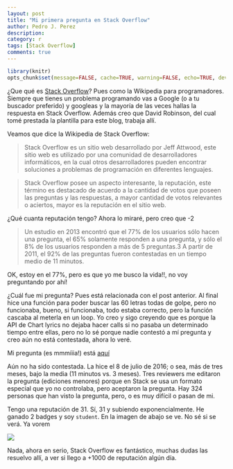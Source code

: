 ```yaml
---
layout: post
title: "Mi primera pregunta en Stack Overflow"
author: Pedro J. Perez
description: 
category: r
tags: [Stack Overflow]
comments: true
---
```


```r
library(knitr)
opts_chunk$set(message=FALSE, cache=TRUE, warning=FALSE, echo=TRUE, dev="jpeg" )
```

¿Que qué es [Stack Overflow](http://stackoverflow.com/)? Pues como la Wikipedia para programadores. Siempre que tienes un problema programando vas a Google (o a tu buscador preferido) y googleas y la mayoría de las veces hallas la respuesta en Stack Overflow. Además creo que David Robinson, del cual tomé prestada la plantilla para este blog, trabaja allí.   

Veamos que dice la Wikipedia de Stack Overflow:


> Stack Overflow es un sitio web desarrollado por Jeff Attwood, este sitio web es utilizado por una comunidad de desarrolladores informáticos, en la cual otros desarrolladores pueden encontrar soluciones a problemas de programación en diferentes lenguajes. 


> Stack Overflow posee un aspecto interesante, la reputación, este término es destacado de acuerdo a la cantidad de votos que poseen las preguntas y las respuestas, a mayor cantidad de votos relevantes o aciertos, mayor es la reputación en el sitio web.

¿Qué cuanta reputación tengo? Ahora lo miraré, pero creo que -2

> Un estudio en 2013 encontró que el 77% de los usuarios sólo hacen una pregunta, el 65% solamente responden a una pregunta, y sólo el 8% de los usuarios responden a más de 5 preguntas.3 A partir de 2011, el 92% de las preguntas fueron contestadas en un tiempo medio de 11 minutos.

OK, estoy en el 77%, pero es que yo me busco la vida!!, no voy preguntando por ahí!



¿Cuál fue mi pregunta? Pues está relacionada con el post anterior. Al final hice una función para poder buscar las 60 letras todas de golpe, pero no funcionaba, bueno, si funcionaba, todo estaba correcto, pero la función cascaba al meterla en un loop. Yo creo y sigo creyendo que es porque la API de Chart lyrics no dejaba hacer calls si no pasaba un determinado tiempo entre ellas, pero no lo sé porque nadie contestó a mí pregunta y creo aún no está contestada, ahora lo veré.   

Mi pregunta (es mmmíiia!)  está [aquí](http://stackoverflow.com/questions/38276457/error-in-curlcurl-fetch-memoryurl-handle-handle-failure-when-receiving)

Aún no ha sido contestada. La hice el 8 de julio de 2016; o sea, más de tres meses, bajo la media (11 minutos vs. 3 meses). Tres reviewers me editaron la pregunta (ediciones menores) porque en Stack se usa un formato especial que yo no controlaba, pero aceptaron la pregunta. Hay 324 personas que han visto la pregunta, pero, o es muy difícil o pasan de mi.

Tengo una reputación de 31. Sí, 31 y subiendo exponencialmente. He ganado 2 badges y soy `student`. En la imagen de abajo se ve.  No sé si se verá. Ya vorem

![](./figs/reputation.png)

Nada, ahora en serio, Stack Overflow es fantástico, muchas dudas las resuelvo allí, a ver si llego a +1000 de reputación algún día.



 

